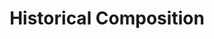 ---
title: Historical Composition
description: Get historical vault composition data over time
openapi: '/open-apis/0d.json GET /vaults/{vault_id}/composition/series'
---
